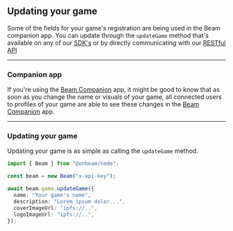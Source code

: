 ## Updating your game

Some of the fields for your game's registration are being used in the Beam companion app. You can update through the `updateGame` method that's available on any of our [SDK's](/service/sdk) or by directly communicating with our [RESTful API](/service/full-api-reference)

---

### Companion app

If you're using the [Beam Companion](/service/companion/introduction) app, it might be good to know that as soon as you change the name or visuals of your game, all connected users to profiles of your game are able to see these changes in the [Beam Companion](/service/companion/introduction) app.

---

### Updating your game

Updating your game is as simple as calling the `updateGame` method.

```typescript
import { Beam } from "@onbeam/node";

const beam = new Beam("x-api-key");

await beam.game.updateGame({
  name: "Your game's name",
  description: "Lorem ipsum dolor...",
  coverImageUrl: "ipfs://..",
  logoImageUrl: "ipfs://..",
});
```
